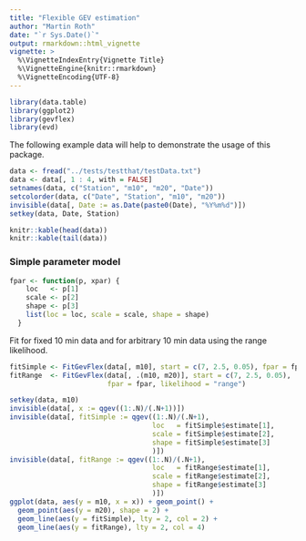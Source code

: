 ```yaml
---
title: "Flexible GEV estimation"
author: "Martin Roth"
date: "`r Sys.Date()`"
output: rmarkdown::html_vignette
vignette: >
  %\VignetteIndexEntry{Vignette Title}
  %\VignetteEngine{knitr::rmarkdown}
  %\VignetteEncoding{UTF-8}
---
```


```r
library(data.table)
library(ggplot2)
library(gevflex)
library(evd)
```

The following example data will help to demonstrate the usage of this package.

```r
data <- fread("../tests/testthat/testData.txt")
data <- data[, 1 : 4, with = FALSE]
setnames(data, c("Station", "m10", "m20", "Date"))
setcolorder(data, c("Date", "Station", "m10", "m20"))
invisible(data[, Date := as.Date(paste0(Date), "%Y%m%d")])
setkey(data, Date, Station)
```


```r
knitr::kable(head(data))
knitr::kable(tail(data))
```

### Simple parameter model

```r
fpar <- function(p, xpar) {
    loc   <- p[1]
    scale <- p[2]
    shape <- p[3]
    list(loc = loc, scale = scale, shape = shape)
  }
```

Fit for fixed 10 min data and for arbitrary 10 min data using the range
likelihood. 
```r
fitSimple <- FitGevFlex(data[, m10], start = c(7, 2.5, 0.05), fpar = fpar)
fitRange  <- FitGevFlex(data[, .(m10, m20)], start = c(7, 2.5, 0.05),
                        fpar = fpar, likelihood = "range")

```

```r
setkey(data, m10)
invisible(data[, x := qgev((1:.N)/(.N+1))])
invisible(data[, fitSimple := qgev((1:.N)/(.N+1),
                                   loc   = fitSimple$estimate[1],
                                   scale = fitSimple$estimate[2],
                                   shape = fitSimple$estimate[3]
                                   )])
invisible(data[, fitRange := qgev((1:.N)/(.N+1),
                                   loc   = fitRange$estimate[1],
                                   scale = fitRange$estimate[2],
                                   shape = fitRange$estimate[3]
                                   )])
ggplot(data, aes(y = m10, x = x)) + geom_point() +
  geom_point(aes(y = m20), shape = 2) + 
  geom_line(aes(y = fitSimple), lty = 2, col = 2) +
  geom_line(aes(y = fitRange), lty = 2, col = 4)
```
